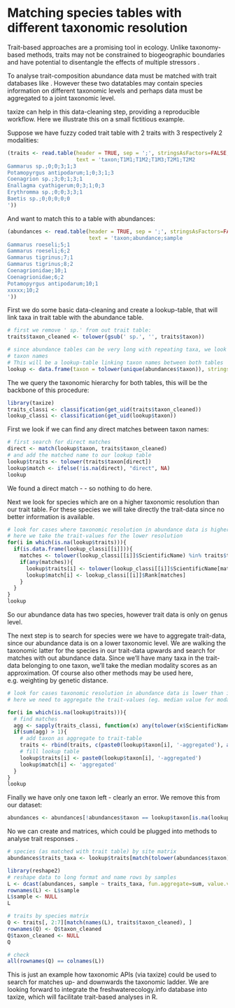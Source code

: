 %\VignetteEngine{knitr}
%\VignetteIndexEntry{An R Markdown Vignette made with knitr}

Matching species tables with different taxonomic resolution
======

Trait-based approaches are a promising tool in ecology. Unlike taxonomy-based methods, traits may not be constrained to biogeographic boundaries \cite{baird_toward_2011} and have potential to disentangle the effects of multiple stressors \cite{statzner_can_2010}. 

To analyse trait-composition abundance data must be matched with trait databases like \cite{usseglio-polatera_biological_2000}. However these two datatables may contain species information on different taxonomic levels and perhaps data must be aggregated to a joint taxonomic level.

taxize can help in this data-cleaning step, providing a reproducible workflow. Here we illustrate this on a small fictitious example.

Suppose we have fuzzy coded trait table with 2 traits with 3 respectively 2 modalities:

```r
(traits <- read.table(header = TRUE, sep = ';', stringsAsFactors=FALSE, 
                      text = 'taxon;T1M1;T1M2;T1M3;T2M1;T2M2
Gammarus sp.;0;0;3;1;3
Potamopyrgus antipodarum;1;0;3;1;3
Coenagrion sp.;3;0;1;3;1
Enallagma cyathigerum;0;3;1;0;3
Erythromma sp.;0;0;3;3;1
Baetis sp.;0;0;0;0;0
'))
```

And want to match this to a table with abundances:

```r
(abundances <- read.table(header = TRUE, sep = ';', stringsAsFactors=FALSE, 
                          text = 'taxon;abundance;sample
Gammarus roeseli;5;1
Gammarus roeseli;6;2
Gammarus tigrinus;7;1
Gammarus tigrinus;8;2
Coenagrionidae;10;1
Coenagrionidae;6;2
Potamopyrgus antipodarum;10;1
xxxxx;10;2
'))
```


First we do some basic data-cleaning and create a lookup-table, that will link taxa in trait table with the abundance table.

```r
# first we remove ' sp.' from out trait table:
traits$taxon_cleaned <- tolower(gsub(' sp.', '', traits$taxon))

# since abundance tables can be very long with repeating taxa, we look only at unique
# taxon names 
# This will be a lookup-table linking taxon names between both tables
lookup <- data.frame(taxon = tolower(unique(abundances$taxon)), stringsAsFactors=FALSE)
```

The we query the taxonomic hierarchy for both tables, this will be the backbone of this procedure:

```r
library(taxize)
traits_classi <- classification(get_uid(traits$taxon_cleaned))
lookup_classi <- classification(get_uid(lookup$taxon))
```

First we look if we can find any direct matches between taxon names:

```r
# first search for direct matches
direct <- match(lookup$taxon, traits$taxon_cleaned)
# and add the matched name to our lookup table
lookup$traits <- tolower(traits$taxon[direct])
lookup$match <- ifelse(!is.na(direct), "direct", NA)
lookup
```

We found a direct match - \emph{potamopyrgus antipodarum} - so nothing to do here.


Next we look for species which are on a higher taxonomic resolution than our trait table. 
For these species we will take directly the trait-data since no better information is available.

```r
# look for cases where taxonomic resolution in abundance data is higher than in trait data:
# here we take the trait-values for the lower resolution
for(i in which(is.na(lookup$traits))){
  if(is.data.frame(lookup_classi[[i]])){
    matches <- tolower(lookup_classi[[i]]$ScientificName) %in% traits$taxon_cleaned
    if(any(matches)){
      lookup$traits[i] <- tolower(lookup_classi[[i]]$ScientificName[matches])
      lookup$match[i] <- lookup_classi[[i]]$Rank[matches]
    }
  }
}
lookup
```

So our abundance data has two \emph{Gammarus} species, however trait data is only on genus level.


The next step is to search for species were we have to aggregate trait-data, since our abundance data is on a lower taxonomic level.
We are walking the taxonomic latter for the species in our trait-data upwards and search for matches with out abundance data. Since we'll have many taxa in the trait-data belonging to one taxon, we'll take the median modality scores as an approximation. Of course also other methods may be used here, e.g. weighting by genetic distance.


```r
# look for cases taxonomic resolution in abundance data is lower than in trait data,
# here we need to aggregate the trait-values (eg. median value for modality)

for(i in which(is.na(lookup$traits))){
  # find matches
  agg <- sapply(traits_classi, function(x) any(tolower(x$ScientificName) %in% lookup$taxon[i]))
  if(sum(agg) > 1){
    # add taxon as aggregate to trait-table
    traits <- rbind(traits, c(paste0(lookup$taxon[i], '-aggregated'), apply(traits[agg, 2:6], 2, median), paste0(lookup$taxon[i], '-aggregated')))
    # fill lookup table
    lookup$traits[i] <- paste0(lookup$taxon[i], '-aggregated')
    lookup$match[i] <- 'aggregated'
  }
}
lookup
```

Finally we have only one taxon left - clearly an error. We remove this from our dataset:

```r
abundances <- abundances[!abundances$taxon == lookup$taxon[is.na(lookup$traits)], ]
```


No we can create \emph{species x sites} and \emph{traits x species} matrices, which could be plugged into methods to analyse trait responses \cite{kleyer_assessing_2012}.


```r
# species (as matched with trait table) by site matrix
abundances$traits_taxa <- lookup$traits[match(tolower(abundances$taxon), lookup$taxon)]

library(reshape2)
# reshape data to long format and name rows by samples
L <- dcast(abundances, sample ~ traits_taxa, fun.aggregate=sum, value.var = 'abundance')
rownames(L) <- L$sample
L$sample <- NULL
L

# traits by species matrix
Q <- traits[, 2:7][match(names(L), traits$taxon_cleaned), ]
rownames(Q) <- Q$taxon_cleaned
Q$taxon_cleaned <- NULL
Q

# check
all(rownames(Q) == colnames(L))
```

This is just an example how taxonomic APIs (via taxize) could be used to search for matches up- and downwards the taxonomic ladder. We are looking forward to integrate the freshwaterecology.info database \cite{freshwaterecology} into taxize, which will facilitate trait-based analyses in R.